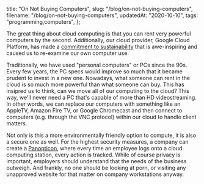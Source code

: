   title: "On Not Buying Computers",
  slug: "/blog/on-not-buying-computers",
  filename: "/blog/on-not-buying-computers",
  updatedAt: "2020-10-10",
  tags: "programming,computers",
};

The great thing about cloud computing is that you can rent very powerful
computers by the second. Additionally, our cloud provider, Google Cloud
Platform, has made a [commitment to
sustainability](https://sustainability.google/progress/projects/announcement-100/#:~:text=I'm%20thrilled%20to%20announce,our%20data%20centers%20and%20offices.&text=Today%2C%20we%20are%20the%20world's,of%20wind%20and%20solar%20energy.)
that is awe-inspiring and caused us to re-examine our own computer use.

Traditionally, we have used "personal computers" or PCs since the 90s. Every
few years, the PC specs would improve so much that it became prudent to invest
in a new one. Nowadays, what someone can rent in the cloud is so much more
powerful than what someone can buy. This has insipred us to think, can we move
all of our computing to the cloud? This way, we'll never need a PC that's
capable of more than HD videostreaming. In other words, we can replace our
computers with something like an AppleTV, Amazon Fire TV, or Google
Chromecast and then connect to computers (e.g. through the VNC protocol)
within our cloud to handle client matters.

Not only is this a more environmentally friendly option to compute, it is also a
secure one as well. For the highest security measures, a company can create a
[Panopticon](https://ethics.org.au/ethics-explainer-panopticon-what-is-the-panopticon-effect/#:~:text=The%20panopticon%20is%20a%20disciplinary,not%20they%20are%20being%20watched.),
where every time an employee logs onto a cloud computing station, every action
is tracked. While of course privacy is important, employers should understand
that the needs of the business outweigh. And frankly, no one should be looking
at porn, or visiting any unapproved website for that matter on company
workstations anyway.
